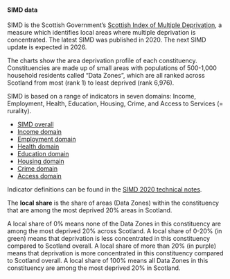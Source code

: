 #### **SIMD data**

SIMD is the Scottish Government's [Scottish Index of Multiple Deprivation](https://www.gov.scot/collections/scottish-index-of-multiple-deprivation-2020/), a measure which identifies local areas where multiple deprivation is concentrated. The latest SIMD was published in 2020. The next SIMD update is expected in 2026.

The charts show the area deprivation profile of each constituency. Constituencies are made up of small areas with populations of 500-1,000 household residents called "Data Zones", which are all ranked across Scotland from most (rank 1) to least deprived (rank 6,976). 

SIMD is based on a range of indicators in seven domains: Income, Employment, Health, Education, Housing, Crime, and Access to Services (= rurality).

- [SIMD overall](./deprivation.html)
- [Income domain](./simd_inc.html)
- [Employment domain](./simd_emp.html)
- [Health domain](./simd_hea.html)
- [Education domain](./simd_edu.html)
- [Housing domain](./simd_hou.html)
- [Crime domain](./simd_cri.html)
- [Access domain](./simd_acc.html)

Indicator definitions can be found in the [SIMD 2020 technical notes](https://www.gov.scot/publications/simd-2020-technical-notes/).

The **local share** is the share of areas (Data Zones) within the constituency that are among the most deprived 20% areas in Scotland. 

A local share of 0% means none of the Data Zones in this constituency are among the most deprived 20% across Scotland. A local share of 0-20% (in green) means that deprivation is less concentrated in this constituency compared to Scotland overall. A local share of more than 20% (in purple) means that deprivation is more concentrated in this constituency compared to Scotland overall. A local share of 100% means all Data Zones in this constituency are among the most deprived 20% in Scotland.
